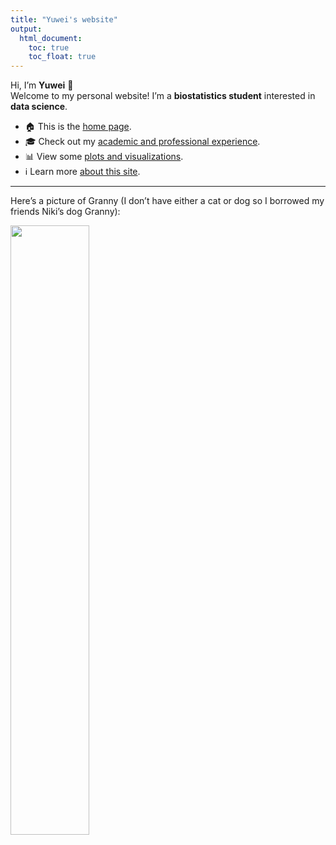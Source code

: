 ```yaml
---
title: "Yuwei's website"
output: 
  html_document:
    toc: true
    toc_float: true
---
```


Hi, I'm **Yuwei** 👋  
Welcome to my personal website! I'm a **biostatistics student** interested in **data science**.


- 🏠 This is the [home page](index.html).  
- 🎓 Check out my [academic and professional experience](experience.html).  
- 📊 View some [plots and visualizations](plots.html).  
- ℹ️ Learn more [about this site](about.html).

---

Here's a picture of Granny (I don't have either a cat or dog so I borrowed my friends Niki's dog Granny):

![](image/granny.jpg){width=50%}
